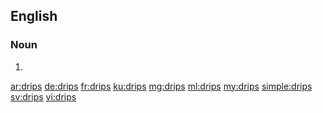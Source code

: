 ==English==

===Noun===
{{head|en|plural}}

# {{plural of|drip|lang=en}}

[[ar:drips]]
[[de:drips]]
[[fr:drips]]
[[ku:drips]]
[[mg:drips]]
[[ml:drips]]
[[my:drips]]
[[simple:drips]]
[[sv:drips]]
[[vi:drips]]